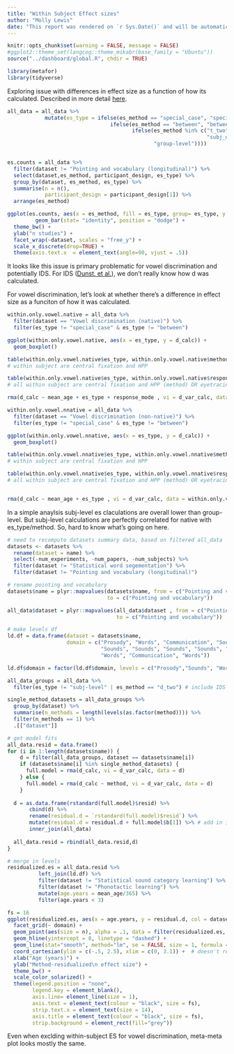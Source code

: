 ```yaml
---
title: "Within Subject Effect sizes"
author: "Molly Lewis"
date: "This report was rendered on `r Sys.Date()` and will be automatically re-rendered nightly, reflecting any changes in the data or code."
---
```


```r
knitr::opts_chunk$set(warning = FALSE, message = FALSE)
#ggplot2::theme_set(langcog::theme_mikabr(base_family = "Ubuntu"))
source("../dashboard/global.R", chdir = TRUE)

library(metafor)
library(tidyverse)
```

Exploring issue with differences in effect size as a function of how its calculated. Described in more detail [here](https://github.com/langcog/metalab/issues/113).

```r
all_data = all_data %>%
            mutate(es_type = ifelse(es_method == "special_case", "special_case", 
                                 ifelse(es_method == "between", "between",
                                        ifelse(es_method %in% c("t_two", "f_two", "d_two",
                                                                "subj_diff_two"), "subj-level",
                                               "group-level"))))


es.counts = all_data %>%
  filter(dataset != "Pointing and vocabulary (longitudinal)") %>%
  select(dataset,es_method, participant_design, es_type) %>%
  group_by(dataset, es_method, es_type) %>%
  summarise(n = n(),
            participant_design = participant_design[1]) %>%
  arrange(es_method) 

ggplot(es.counts, aes(x = es_method, fill = es_type, group= es_type, y = n)) +
         geom_bar(stat= "identity", position = "dodge") +
  theme_bw() +
  ylab("n studies") +
  facet_wrap(~dataset, scales = "free_y") + 
  scale_x_discrete(drop=TRUE) +
  theme(axis.text.x  = element_text(angle=90, vjust = .5))
```

It looks like this issue is primary problematic for vowel discrimination and potentially IDS. For IDS ([Dunst, et al.](http://earlyliteracylearning.org/cellreviews/cellreviews_v5_n1.pdf)), we don't really know how d was calculated. 

For vowel discrimination, let's look at whether there's a difference in effect size as a funciton of how it was calculated.
```r
within.only.vowel.native = all_data %>%
  filter(dataset == "Vowel discrimination (native)") %>%
  filter(es_type != "special_case" & es_type != "between") 

ggplot(within.only.vowel.native, aes(x = es_type, y = d_calc)) +
  geom_boxplot()

table(within.only.vowel.native$es_type, within.only.vowel.native$method)
# within subject are central fixation and HPP

table(within.only.vowel.native$es_type, within.only.vowel.native$response_mode)
# all within subject are central fixation and HPP (method) OR eyetracing (response_mode)

rma(d_calc ~ mean_age + es_type + response_mode , vi = d_var_calc, data = within.only.vowel.native)

within.only.vowel.nnative = all_data %>%
  filter(dataset == "Vowel discrimination (non-native)") %>%
  filter(es_type != "special_case" & es_type != "between") 

ggplot(within.only.vowel.nnative, aes(x = es_type, y = d_calc)) +
  geom_boxplot()

table(within.only.vowel.nnative$es_type, within.only.vowel.nnative$method)
# within subject are central fixation and HPP

table(within.only.vowel.nnative$es_type, within.only.vowel.nnative$response_mode)
# all within subject are central fixation and HPP (method) OR eyetracing (response_mode)


rma(d_calc ~ mean_age + es_type , vi = d_var_calc, data = within.only.vowel.nnative)

```
In a simple anaylsis subj-level es claculations are overall lower than group-level. But subj-level calculations are perfectly correlated for native with es_type/method. So, hard to know what's going on here.

```r
# need to recompute datasets summary data, based on filtered all_data
datasets <- datasets %>%
  rename(dataset = name) %>%
  select(-num_experiments, -num_papers, -num_subjects) %>%
  filter(dataset != "Statistical word segementation") %>% 
  filter(dataset != "Pointing and vocabulary (longitudinal)")

# rename pointing and vocabulary 
datasets$name = plyr::mapvalues(datasets$name, from = c("Pointing and vocabulary (concurrent)"), 
                                to = c("Pointing and vocabulary"))

all_data$dataset = plyr::mapvalues(all_data$dataset , from = c("Pointing and vocabulary (concurrent)"),
                                   to = c("Pointing and vocabulary"))

# make levels df
ld.df = data.frame(dataset = datasets$name,
                   domain = c("Prosody", "Words", "Communication", "Sounds",
                              "Sounds", "Sounds", "Sounds", "Sounds", "Words",
                              "Words", "Communication", "Words"))

ld.df$domain = factor(ld.df$domain, levels = c("Prosody","Sounds", "Words", "Communication"))

all_data_groups = all_data %>%
  filter(es_type != "subj-level" | es_method == "d_two") # include IDS because we don't know because based on d

single_method_datasets = all_data_groups %>%
  group_by(dataset) %>%
  summarise(n_methods = length(levels(as.factor(method)))) %>%
  filter(n_methods == 1) %>%
  .[["dataset"]]

# get model fits
all_data.resid = data.frame()
for (i in 1:length(datasets$name)) {
    d = filter(all_data_groups, dataset == datasets$name[i])
    if (datasets$name[i] %in% single_method_datasets) {
      full.model = rma(d_calc, vi = d_var_calc, data = d)
    } else {
      full.model = rma(d_calc ~ method, vi = d_var_calc, data = d)
    }
  
  d = as.data.frame(rstandard(full.model)$resid) %>%
       cbind(d) %>%
       rename(residual.d = `rstandard(full.model)$resid`) %>%
       mutate(residual.d = residual.d + full.model$b[1]) %>% # add in intercept term
       inner_join(all_data) 
  
  all_data.resid = rbind(all_data.resid,d)
}

# merge in levels
residualized.es = all_data.resid %>%
          left_join(ld.df) %>%
          filter(dataset != "Statistical sound category learning") %>%
          filter(dataset != "Phonotactic learning") %>%
          mutate(age.years = mean_age/365) %>%
          filter(age.years < 3)

fs = 16
ggplot(residualized.es, aes(x = age.years, y = residual.d, col = dataset)) +
  facet_grid(~ domain) +
  geom_point(aes(size = n), alpha = .1, data = filter(residualized.es, residual.d > -.5 & residual.d < 2.5 )) +
  geom_hline(yintercept = 0, linetype = "dashed") +
  geom_line(stat="smooth", method="lm", se = FALSE, size = 1, formula = y ~ log(x)) +
  coord_cartesian(ylim = c(-.5, 2.5), xlim = c(0, 3.1)) +  # doesn't remove data from geom_smooth
  xlab("Age (years)") +
  ylab("Method-residualized\n effect size") +
  theme_bw() +
  scale_color_solarized() +
  theme(legend.position = "none",
        legend.key = element_blank(),
        axis.line= element_line(size = 1),
        axis.text = element_text(colour = "black", size = fs),
        strip.text.x = element_text(size = 14),
        axis.title = element_text(colour = "black", size = fs),
        strip.background = element_rect(fill="grey"))
```
Even when exclding within-subject ES for vowel discrimination, meta-meta plot looks mostly the same.

